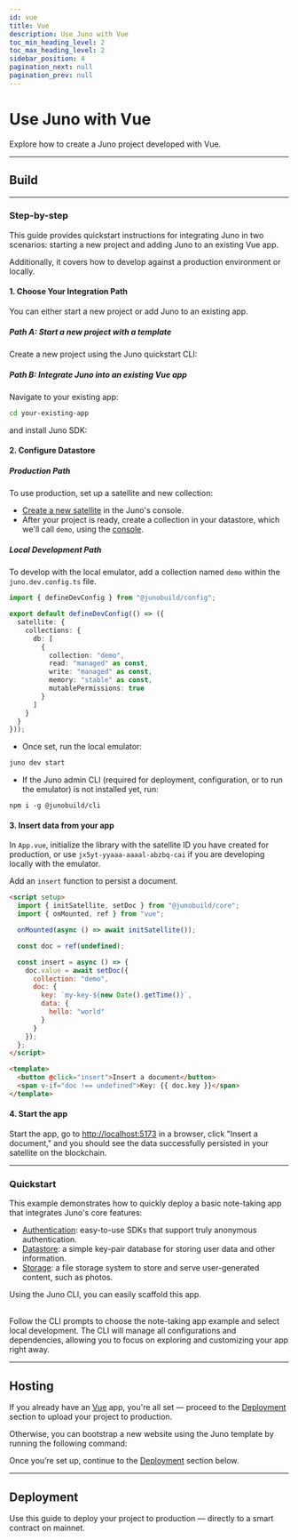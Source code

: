 ```yaml
---
id: vue
title: Vue
description: Use Juno with Vue
toc_min_heading_level: 2
toc_max_heading_level: 2
sidebar_position: 4
pagination_next: null
pagination_prev: null
---
```


# Use Juno with Vue

Explore how to create a Juno project developed with Vue.


<Choice />

---

## Build


<Build />

---

### Step-by-step

This guide provides quickstart instructions for integrating Juno in two scenarios: starting a new project and adding Juno to an existing Vue app.

Additionally, it covers how to develop against a production environment or locally.

#### 1. Choose Your Integration Path

You can either start a new project or add Juno to an existing app.

##### Path A: Start a new project with a template

Create a new project using the Juno quickstart CLI:


<Bash
  npm="npm create juno@latest -- --template vue-starter"
  yarn="yarn create juno -- --template vue-starter"
  pnpm="pnpm create juno -- --template vue-starter"
/>

##### Path B: Integrate Juno into an existing Vue app

Navigate to your existing app:

```bash
cd your-existing-app
```

and install Juno SDK:


<Core />

#### 2. Configure Datastore

##### Production Path

To use production, set up a satellite and new collection:

- [Create a new satellite](../create-a-satellite.mdx) in the Juno's console.
- After your project is ready, create a collection in your datastore, which we'll call `demo`, using the [console](https://console.juno.build).

##### Local Development Path

To develop with the local emulator, add a collection named `demo` within the `juno.dev.config.ts` file.

```typescript
import { defineDevConfig } from "@junobuild/config";

export default defineDevConfig(() => ({
  satellite: {
    collections: {
      db: [
        {
          collection: "demo",
          read: "managed" as const,
          write: "managed" as const,
          memory: "stable" as const,
          mutablePermissions: true
        }
      ]
    }
  }
}));
```

- Once set, run the local emulator:

```bash
juno dev start
```

- If the Juno admin CLI (required for deployment, configuration, or to run the emulator) is not installed yet, run:

```
npm i -g @junobuild/cli
```

#### 3. Insert data from your app

In `App.vue`, initialize the library with the satellite ID you have created for production, or use `jx5yt-yyaaa-aaaal-abzbq-cai` if you are developing locally with the emulator.

Add an `insert` function to persist a document.

```html title="App.vue"
<script setup>
  import { initSatellite, setDoc } from "@junobuild/core";
  import { onMounted, ref } from "vue";

  onMounted(async () => await initSatellite());

  const doc = ref(undefined);

  const insert = async () => {
    doc.value = await setDoc({
      collection: "demo",
      doc: {
        key: `my-key-${new Date().getTime()}`,
        data: {
          hello: "world"
        }
      }
    });
  };
</script>

<template>
  <button @click="insert">Insert a document</button>
  <span v-if="doc !== undefined">Key: {{ doc.key }}</span>
</template>
```

#### 4. Start the app

Start the app, go to [http://localhost:5173](http://localhost:5173) in a browser, click "Insert a document," and you should see the data successfully persisted in your satellite on the blockchain.


<WhatsNext />

---

### Quickstart

This example demonstrates how to quickly deploy a basic note-taking app that integrates Juno's core features:

- [Authentication](../build/authentication/index.md): easy-to-use SDKs that support truly anonymous authentication.
- [Datastore](../build/datastore/index.md): a simple key-pair database for storing user data and other information.
- [Storage](../build/storage.md): a file storage system to store and serve user-generated content, such as photos.

Using the Juno CLI, you can easily scaffold this app.

<Bash
  npm="npm create juno@latest -- --template vue-example"
  yarn="yarn create juno -- --template vue-example"
  pnpm="pnpm create juno -- --template vue-example"
/>

<br />
Follow the CLI prompts to choose the note-taking app example and select local
development. The CLI will manage all configurations and dependencies, allowing
you to focus on exploring and customizing your app right away.

---

## Hosting

If you already have an [Vue](https://vuejs.org/) app, you're all set — proceed to the [Deployment](#deployment) section to upload your project to production.

Otherwise, you can bootstrap a new website using the Juno template by running the following command:

<Bash
  npm="npm create juno@latest -- --template vue-starter"
  yarn="yarn create juno -- --template vue-starter"
  pnpm="pnpm create juno -- --template vue-starter"
/>

Once you’re set up, continue to the [Deployment](#deployment) section below.

---

## Deployment

Use this guide to deploy your project to production — directly to a smart contract on mainnet.


<Deploy index={1} />

[satellite]: ../terminology.md#satellite
